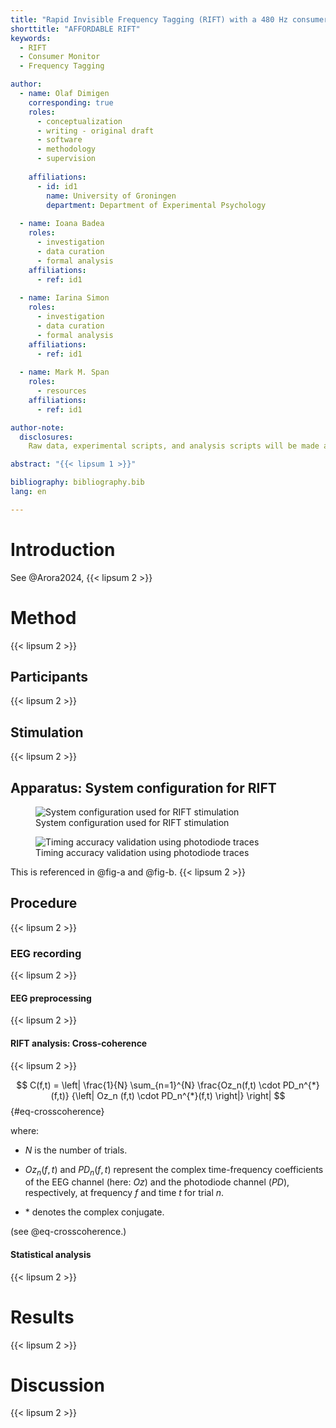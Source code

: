 ```yaml
---
title: "Rapid Invisible Frequency Tagging (RIFT) with a 480 Hz consumer OLED monitor"
shorttitle: "AFFORDABLE RIFT"
keywords: 
  - RIFT
  - Consumer Monitor
  - Frequency Tagging

author:
  - name: Olaf Dimigen
    corresponding: true
    roles:
      - conceptualization
      - writing - original draft
      - software
      - methodology
      - supervision
      
    affiliations:
      - id: id1
        name: University of Groningen
        department: Department of Experimental Psychology
        
  - name: Ioana Badea
    roles:
      - investigation
      - data curation
      - formal analysis
    affiliations: 
      - ref: id1
      
  - name: Iarina Simon
    roles:
      - investigation
      - data curation
      - formal analysis
    affiliations:
      - ref: id1
      
  - name: Mark M. Span
    roles:
      - resources
    affiliations:
      - ref: id1

author-note:
  disclosures:
    Raw data, experimental scripts, and analysis scripts will be made available at the Open Science Framework (OSF) upon publication https://osf.io/py29b. We would like to thank Pieter Zandbergen for his help in acquiring the hardware used in this study. 

abstract: "{{< lipsum 1 >}}"

bibliography: bibliography.bib
lang: en

---
```



# Introduction 
See @Arora2024, {{< lipsum 2 >}}

# Method
{{< lipsum 2 >}}

## Participants
{{< lipsum 2 >}}

## Stimulation
{{< lipsum 2 >}}

## Apparatus: System configuration for RIFT

![System configuration used for RIFT stimulation](forPoster.png){#fig-a}

![Timing accuracy validation using photodiode traces](forPoster2.png){#fig-b}

This is referenced in @fig-a and @fig-b.
{{< lipsum 2 >}}

## Procedure
{{< lipsum 2 >}}

### EEG recording
{{< lipsum 2 >}}

#### EEG preprocessing
{{< lipsum 2 >}}

#### RIFT analysis: Cross-coherence
{{< lipsum 2 >}}

$$
C(f,t) = \left| \frac{1}{N} \sum_{n=1}^{N} \frac{Oz_n(f,t) \cdot PD_n^{*}(f,t)} {\left| Oz_n (f,t) \cdot PD_n^{*}(f,t) \right|} \right|
$${#eq-crosscoherence}

where:

 - $N$ is the number of trials.
 
 - $Oz_n(f,t)$ and $PD_n(f,t)$ represent the complex time-frequency coefficients of the EEG channel (here: $Oz$) and the photodiode channel ($PD$), respectively, at frequency $f$ and time $t$ for trial $n$.
 
 - $*$ denotes the complex conjugate.

(see @eq-crosscoherence.)

#### Statistical analysis
{{< lipsum 2 >}}

# Results
{{< lipsum 2 >}}

# Discussion
{{< lipsum 2 >}}

::: {#refs}
:::




